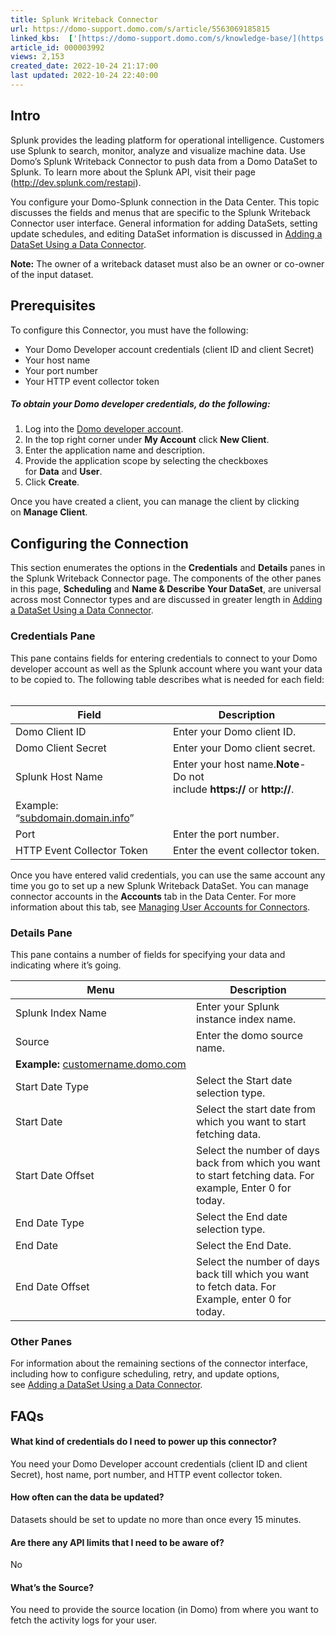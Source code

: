 ```yaml
---
title: Splunk Writeback Connector
url: https://domo-support.domo.com/s/article/5563069185815
linked_kbs:  ['[https://domo-support.domo.com/s/knowledge-base/](https://domo-support.domo.com/s/knowledge-base/)', '[https://domo-support.domo.com/s/](https://domo-support.domo.com/s/)', '[https://domo-support.domo.com/s/topic/0TO5w000000ZammGAC](https://domo-support.domo.com/s/topic/0TO5w000000ZammGAC)', '[https://domo-support.domo.com/s/topic/0TO5w000000ZanLGAS](https://domo-support.domo.com/s/topic/0TO5w000000ZanLGAS)', '[https://domo-support.domo.com/s/topic/0TO5w000000ZapVGAS](https://domo-support.domo.com/s/topic/0TO5w000000ZapVGAS)', '[https://domo-support.domo.com/s/article/360042926274](https://domo-support.domo.com/s/article/360042926274)', '[https://domo-support.domo.com/s/article/360042926054](https://domo-support.domo.com/s/article/360042926054)', '[https://domo-support.domo.com/s/article/5563069185815](https://domo-support.domo.com/s/article/5563069185815)', '[https://domo-support.domo.com/s/topic/0TO5w000000ZapVGAS/writeback-connectors](https://domo-support.domo.com/s/topic/0TO5w000000ZapVGAS/writeback-connectors)', '[https://domo-support.domo.com/s/article/360043429933](https://domo-support.domo.com/s/article/360043429933)', '[https://domo-support.domo.com/s/article/360043429953](https://domo-support.domo.com/s/article/360043429953)', '[https://domo-support.domo.com/s/article/360042925494](https://domo-support.domo.com/s/article/360042925494)', '[https://domo-support.domo.com/s/article/4408174643607](https://domo-support.domo.com/s/article/4408174643607)', '[https://domo-support.domo.com/s/article/360043429913](https://domo-support.domo.com/s/article/360043429913)', '[https://domo-support.domo.com/s/login/](https://domo-support.domo.com/s/login/)']
article_id: 000003992
views: 2,153
created_date: 2022-10-24 21:17:00
last updated: 2022-10-24 22:40:00
---
```




Intro
-----


Splunk provides the leading platform for operational intelligence. Customers use Splunk to search, monitor, analyze and visualize machine data. Use Domo's Splunk Writeback Connector to push data from a Domo DataSet to Splunk. To learn more about the Splunk API, visit their page ([http://dev.splunk.com/restapi](http://dev.splunk.com/restapi "http://dev.splunk.com/restapi")).


You configure your Domo-Splunk connection in the Data Center. This topic discusses the fields and menus that are specific to the Splunk Writeback Connector user interface. General information for adding DataSets, setting update schedules, and editing DataSet information is discussed in [Adding a DataSet Using a Data Connector](/s/article/360042926274).







**Note:** The owner of a writeback dataset must also be an owner or co-owner of the input dataset.




Prerequisites
-------------


To configure this Connector, you must have the following:


* Your Domo Developer account credentials (client ID and client Secret)
* Your host name
* Your port number
* Your HTTP event collector token


##### To obtain your Domo developer credentials, do the following:


1. Log into the [Domo developer account](https://developer.domo.com/login "https://developer.domo.com/login").
2. In the top right corner under **My Account** click **New Client**.
3. Enter the application name and description.
4. Provide the application scope by selecting the checkboxes for **Data** and **User**.
5. Click **Create**.


Once you have created a client, you can manage the client by clicking on **Manage Client**.


Configuring the Connection
--------------------------


This section enumerates the options in the **Credentials** and **Details** panes in the Splunk Writeback Connector page. The components of the other panes in this page, **Scheduling** and **Name & Describe Your DataSet**, are universal across most Connector types and are discussed in greater length in [Adding a DataSet Using a Data Connector](/s/article/360042926274).


### Credentials Pane


This pane contains fields for entering credentials to connect to your Domo developer account as well as the Splunk account where you want your data to be copied to. The following table describes what is needed for each field:  




| Field | Description |
| --- | --- |
| Domo Client ID | Enter your Domo client ID. |
| Domo Client Secret | Enter your Domo client secret. |
| Splunk Host Name | Enter your host name.**Note**- Do not include **https://** or **http://**. 
Example: "[subdomain.domain.info](http://subdomain.domain.info)" |
| Port | Enter the port number. |
| HTTP Event Collector Token | Enter the event collector token. |


Once you have entered valid credentials, you can use the same account any time you go to set up a new Splunk Writeback DataSet. You can manage connector accounts in the **Accounts** tab in the Data Center. For more information about this tab, see [Managing User Accounts for Connectors](/s/article/360042926054 "Managing User Accounts for Connectors").


### Details Pane


This pane contains a number of fields for specifying your data and indicating where it's going.




| Menu | Description |
| --- | --- |
| Splunk Index Name | Enter your Splunk instance index name. |
| Source | Enter the domo source name. 
**Example:** [customername.domo.com](http://customername.domo.com) |
| Start Date Type | Select the Start date selection type. |
| Start Date | Select the start date from which you want to start fetching data. |
| Start Date Offset | Select the number of days back from which you want to start fetching data. For example, Enter 0 for today. |
| End Date Type | Select the End date selection type. |
| End Date | Select the End Date. |
| End Date Offset | Select the number of days back till which you want to fetch data. For Example, enter 0 for today. |


### Other Panes


For information about the remaining sections of the connector interface, including how to configure scheduling, retry, and update options, see [Adding a DataSet Using a Data Connector](/s/article/360042926274).


FAQs
----


#### What kind of credentials do I need to power up this connector?


You need your Domo Developer account credentials (client ID and client Secret), host name, port number, and HTTP event collector token.


#### How often can the data be updated?


Datasets should be set to update no more than once every 15 minutes.


#### Are there any API limits that I need to be aware of?


No


#### What's the Source?


You need to provide the source location (in Domo) from where you want to fetch the activity logs for your user.

